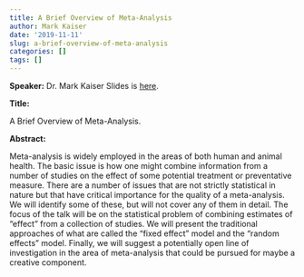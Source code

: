 ```yaml
---
title: A Brief Overview of Meta-Analysis
author: Mark Kaiser
date: '2019-11-11'
slug: a-brief-overview-of-meta-analysis
categories: []
tags: []
---
```

**Speaker:** 
Dr. Mark Kaiser
Slides is [here](/slides/metaanalysis.pdf).

**Title:**

A Brief Overview of Meta-Analysis.

**Abstract:**

Meta-analysis is widely employed in the areas of both human and animal health. The basic issue is how one might combine information from a number of studies on the effect of some potential treatment or preventative measure. There are a number of issues that are not strictly statistical in nature but that have critical importance for the quality of a meta-analysis. We will identify some of these, but will not cover any of them in detail. The focus of the talk will be on the statistical problem of combining estimates of “effect” from a collection of studies. We will present the traditional approaches of what are called the “fixed effect” model and the “random effects” model. Finally, we will suggest a potentially open line of investigation in the area of meta-analysis that could be pursued for maybe a creative component.

